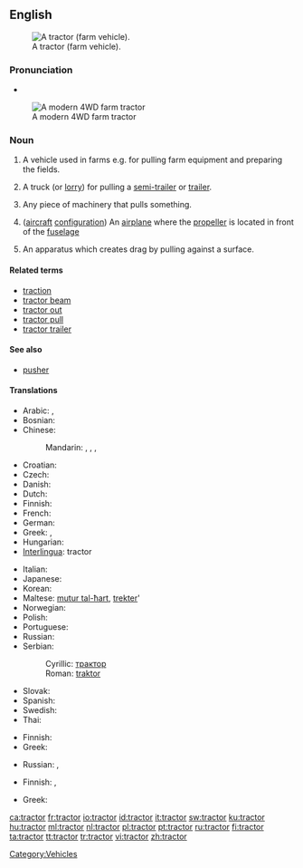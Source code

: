 {{wikipedia}}
==English==
[[Image:Massey Ferguson 175 red tractor September 2005.jpg|thumb|right|A tractor (farm vehicle).]]

===Pronunciation===
* {{audio|en-us-tractor.ogg|Audio (US)}}

[[Image:Modern-tractor.jpg|thumb|A modern 4WD farm tractor]]

===Noun===
{{en-noun}}

# {{context|agriculture}} A vehicle used in farms e.g. for pulling farm equipment and preparing the fields.
# {{US}} A truck (or [[lorry]]) for pulling a [[semi-trailer]] or [[trailer]].<!-- we don't use this in Australia - not sure about UK -->
# Any piece of machinery that pulls something.
# {{aviation}} ([[aircraft]] [[configuration]]) An [[airplane]] where the [[propeller]] is located in front of the [[fuselage]]
# {{rfv-sense}} An apparatus which creates drag by pulling against a surface.

====Related terms====
* [[traction]]
* [[tractor beam]]
* [[tractor out]]
* [[tractor pull]]
* [[tractor trailer]]

====See also====
* {{sense|aviation}} [[pusher]]

====Translations====
{{trans-top|farm vehicle}}
* Arabic: {{t|ar|جرار|m|tr=jaraar}},  {{t|ar|تراكتور|m|tr=taraaktuur}}
* Bosnian: {{t-|bs|traktor|m}}
* Chinese:
*: Mandarin: {{t|cmn|拖拉機|sc=Hani}},  {{t|cmn|拖拉机|tr=tuōlājī|sc=Hani}},  {{t|cmn|鐵牛|sc=Hani}},  {{t|cmn|铁牛|tr=tiěniú|sc=Hani}}
* Croatian: {{t-|hr|traktor|m}}
* Czech: {{t-|cs|traktor|m}}
* Danish: {{t-|da|traktor}}
* Dutch: {{t+|nl|tractor}}
* Finnish: {{t-|fi|traktori}}
* French: {{t+|fr|tracteur|m}}
* German: {{t+|de|Traktor|m}}
* Greek: {{t-|el|ελκυστήρας|m|tr=elkistíras}}, {{i|colloquial}} {{t+|el|τρακτέρ|n|tr=traktér}}
* Hungarian: {{t+|hu|traktor}}
* [[Interlingua]]: tractor
{{trans-mid}}
* Italian: {{t+|it|trattore|m}}
* Japanese: {{t-|ja|トラクター|tr=torakutā}}
* Korean: {{t-|ko|트랙타|tr=teuraekteo}}
* Maltese: [[mutur tal-ħart]], [[trekter]]'
* Norwegian: {{t-|no|traktor|m}}
* Polish: {{t+|pl|traktor|m}}
* Portuguese: {{t+|pt|trator|m}}
* Russian: {{t+|ru|трактор|m|tr=tráktor}}
* Serbian:
*: Cyrillic: [[трактор#Serbian|трактор]] {{m}}
*: Roman: [[traktor#Serbian|traktor]] {{m}}
* Slovak: {{t-|sk|traktor|m}}
* Spanish: {{t-|es|tractor|m}}
* Swedish: {{t+|sv|traktor}}
* Thai: {{t|th|รถแทรกเตอร์|tr=rót-trâek-dtêr}}
{{trans-bottom}}

{{trans-top|truck (or lorry) for pulling a trailer}}
* Finnish: {{t-|fi|vetoauto}}
* Greek: {{t+|el|γερανός|m|tr=geranós}}
{{trans-mid}}
* Russian: {{t+|ru|трактор-тягач|m|tr=tráktor-tjagáč}}, {{t+|ru|тягач|m|tr=tjagáč}}
{{trans-bottom}}

{{trans-top|any piece of machinery that pulls something}}
* Finnish: {{t|fi|vetolaite}},  {{t+|fi|veturi}}
{{trans-mid}}
* Greek: {{t+|el|γερανός|m|tr=geranós}}
{{trans-bottom}}

{{trans-top|aircraft configuration}}
{{trans-mid}}
{{trans-bottom}}

{{trans-top|apparatus which creates drag by pulling against a surface}}
{{trans-mid}}
{{trans-bottom}}

[[Category:Vehicles]]

[[ca:tractor]]
[[fr:tractor]]
[[io:tractor]]
[[id:tractor]]
[[it:tractor]]
[[sw:tractor]]
[[ku:tractor]]
[[hu:tractor]]
[[ml:tractor]]
[[nl:tractor]]
[[pl:tractor]]
[[pt:tractor]]
[[ru:tractor]]
[[fi:tractor]]
[[ta:tractor]]
[[tt:tractor]]
[[tr:tractor]]
[[vi:tractor]]
[[zh:tractor]]